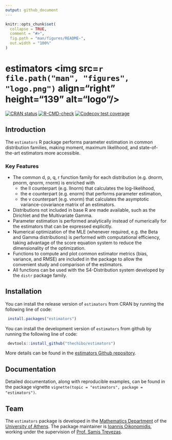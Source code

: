 ```yaml
---
output: github_document
---
```


<!-- README.md is generated from README.Rmd. Please edit that file -->

```r
knitr::opts_chunk$set(
  collapse = TRUE,
  comment = "#>",
  fig.path = "man/figures/README-",
  out.width = "100%"
)
```

# estimators <img src=`r file.path("man", "figures", "logo.png")` align="right" height="139" alt="logo"/>

<!-- badges: start -->
[![CRAN status](https://www.r-pkg.org/badges/version/estimators)](https://CRAN.R-project.org/package=estimators)
[![R-CMD-check](https://github.com/thechibo/estimators/actions/workflows/R-CMD-check.yaml/badge.svg)](https://github.com/thechibo/estimators/actions/workflows/R-CMD-check.yaml)
[![Codecov test coverage](https://codecov.io/gh/thechibo/estimators/branch/main/graph/badge.svg)](https://app.codecov.io/gh/thechibo/estimators?branch=main)
<!-- badges: end -->

## Introduction

The `estimators` R package performs parameter estimation in common distribution families, making moment, maximum likelihood, and state-of-the-art estimators more accessible.

### Key Features

- The common d, p, q, r function family for each distribution (e.g. dnorm, pnorm, qnorm, rnorm) is enriched with 
  - the ll counterpart (e.g. llnorm) that calculates the log-likelihood, 
  - the e counterpart (e.g. enorm) that performs parameter estimation,
  - the v counterpart (e.g. vnorm) that calculates the asymptotic variance-covariance matrix of an estimators.
- Distributions not included in base R are made available, such as the Dirichlet and the Multivariate Gamma.
- Parameter estimation is performed analytically instead of numerically for the estimators that can be expressed explicitly.
- Numerical optimization of the MLE (whenever required, e.g. the Beta and Gamma distributions) is performed with computational efficiency, taking advantage of the score equation system to reduce the dimensionality of the optimization.
- Functions to compute and plot common estimator metrics (bias, variance, and RMSE) are included in the package to allow the convenient study and comparison of the estimators.
- All functions can be used with the S4-Distribution system developed by the `distr` package family.

## Installation

You can install the release version of `estimators` from CRAN by running the following line of code:

```r
 install.packages("estimators")
```

You can install the development version of `estimators` from github by running the following line of code:

```r
 devtools::install_github("thechibo/estimators")
```

More details can be found in the [estimators Github repository](https://github.com/thechibo/estimators "estimators Github repository").

## Documentation

Detailed documentation, along with reproducible examples, can be found in the package vignette `vignette(topic = "estimators", package = "estimators")`.

## Team

The `estimators` package is developed in the 
[Mathematics Department](https://en.math.uoa.gr/ "Mathematics Department Homepage") of the [University of Athens](https://en.uoa.gr/ "University of Athens Homepage"). The package maintainer is [Ioannis Oikonomidis](http://users.uoa.gr/~goikon/ "Ioannis Oikonomidis Homepage"), working under the supervision of [Prof. Samis Trevezas](http://scholar.uoa.gr/strevezas/ "Samis Trevezas Homepage").
